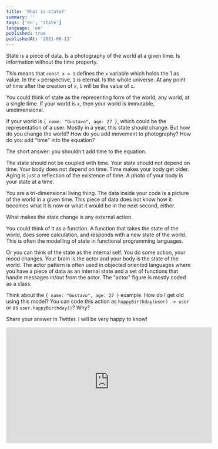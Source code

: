 ```yaml
---
title: 'What is state?'
summary: ''
tags: ['en', 'state']
language: 'en'
published: true
publishedAt: '2021-06-13'
---
```


State is a piece of data. Is a photography of the world at a given time. Is information without the time property.

This means that `const x = 1` defines the `x` variable which holds the 1 as value. In the `x` perspective, `1` is eternal. Is the whole universe. At any point of time after the creation of `x`, `1` will be the value of `x`.

You could think of state as the representing form of the world, any world, at a single time. If your world is `x`, then your world is immutable, unidimensional.

If your world is `{ name: "Gustavo", age: 27 }`, which could be the representation of a user. Mostly in a year, this state should change. But how do you change the world? How do you add movement to photography? How do you add "time" into the equation?

The short answer: you shouldn't add time to the equation.

The state should not be coupled with time. Your state should not depend on time. Your body does not depend on time. Time makes your body get older. Aging is just a reflection of the existence of time. A photo of your body is your state at a time.

You are a tri-dimensional living thing. The data inside your code is a picture of the world in a given time. This piece of data does not know how it becomes what it is now or what it would be in the next second, either.

What makes the state change is any external action.

You could think of it as a function. A function that takes the state of the world, does some calculation, and responds with a new state of the world. This is often the modelling of state in functional programming languages.

Or you can think of the state as the internal self. You do some action, your mood changes. Your brain is the actor and your body is the state of the world. The actor pattern is often used in objected oriented languages where you have a piece of data as an internal state and a set of functions that handle messages in/out from the actor. The "actor" figure is mostly coded as a class.

Think about the `{ name: "Gustavo", age: 27 }` example. How do I get old using this model? You can code this action as `happyBirthday(user) -> user` or as `user.happyBirthday()`? Why?

Share your answer in Twitter. I will be very happy to know!


<section className="w-full flex flex-col justify-center items-center">
  <iframe
    width="560"
    height="315"
    src="https://staging.morphform.gustavosantos.dev/form/60d4a128c7d66e00080eed89"
    title="Morphform"
    frameborder="0"
  />
</section>

